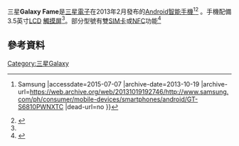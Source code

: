 {{Infobox Mobile phone
| name = Samsung Galaxy Fame <br> (GT-S6810/P)
| image =
| imagesize = 200 px
| manufacturer = [[Samsung|Samsung]] <ref name=":00" />
| released     = April 2013 <ref name=":00" />
| brand = [[Samsung_Galaxy|Samsung Galaxy]]
| screen = {{convert|3.5|in|mm|abbr=on}} [[HVGA|HVGA]] [[LCD|LCD]] <ref name=":00" />
|rear_camera = 5 [[Megapixel#Megapixel|MP]] AF Back Camera<ref name=":00" />
|front_camera = VGA
| operatingsystem = [[Android|Android]] JellyBean 4.1.2<ref name=":00" />
| memory = 512 MB [[Random-access_memory|RAM]] <ref name=":00" />
| storage = 4 GB (2 GB usable) 
| memory_card = [[MicroSD|MicroSD]] up to 64 GB <ref name=":00" />
| battery = Li-Ion 1300 mAh<ref name=":00" />
| cpu = 1 GHz single-core [[ARM_Cortex-A9|ARM Cortex-A9]]
|gpu = [[Broadcom|Broadcom VideoCore IV]]
| connectivity = USB 2.0, [[Bluetooth|Bluetooth]] 4.0, [[Wi-Fi|Wi-Fi]] b/g, Wi-Fi Direct, GPS Location, NFC and S-Beam (GT-S6810P) <ref name=":00" />
| size = {{convert|113.2|mm|in|abbr=on}} H<br />{{convert|61.6|mm|in|abbr=on}} W<br />{{convert|11.6|mm|in|abbr=on}} D <ref name=":00" />
| form = Candybar <ref name=":00" />
| weight ={{convert|120.6|g|abbr=on}} <ref name=":00" />
}}
三星'''Galaxy Fame'''是[[三星電子|三星電子]]在2013年2月發布的[[Android|Android]][[智能手機|智能手機]]<ref name=":0">{{Cite web |url=http://www.samsung.com/ph/consumer/mobile-devices/smartphones/android/GT-S6810PWNXTC |title=Galaxy Fame - Overview {{!}} Samsung<!-- Bot generated title --> |accessdate=2015-07-07 |archive-date=2013-10-19 |archive-url=https://web.archive.org/web/20131019192746/http://www.samsung.com/ph/consumer/mobile-devices/smartphones/android/GT-S6810PWNXTC |dead-url=no }}</ref><ref name=":00">{{Cite web |url=http://www.gsmarena.com/samsung_galaxy_fame_s6810-5279.php |title=Samsung Galaxy Fame S6810 - Full phone specifications<!-- Bot generated title --> |accessdate=2015-07-07 |archive-date=2015-07-04 |archive-url=https://web.archive.org/web/20150704004847/http://www.gsmarena.com/samsung_galaxy_fame_s6810-5279.php |dead-url=no }}</ref> 。手機配備3.5英寸[[LCD|LCD]] [[觸摸屏|觸摸屏]]<ref name=":00" />。部分型號有雙[[SIM卡|SIM卡]]或[[NFC|NFC]]功能<ref name=":10">{{Cite web |url=http://www.phonesreview.co.uk/2013/08/04/samsung-galaxy-fame-hands-on-review-reasonable-performance/ |title=Samsung Galaxy Fame Hands-On Review: Reasonable performance » Phone Reviews<!-- Bot generated title --> |accessdate=2015-07-07 |archive-date=2015-06-26 |archive-url=https://web.archive.org/web/20150626151744/http://www.phonesreview.co.uk/2013/08/04/samsung-galaxy-fame-hands-on-review-reasonable-performance/ |dead-url=no }}</ref>

== 參考資料 ==
{{reflist}}

[[Category:三星Galaxy|Category:三星Galaxy]]